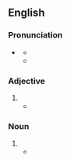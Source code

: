 ==English==

===Pronunciation===
* {{IPA|en|/ˌdɪɹɪˈʒɪst/}} {{a|UK}}
** {{audio|en|LL-Q1860 (eng)-Vealhurl-dirigist.wav|Audio (UK)}}
** {{audio|en|En-us-dirigist.oga|Audio (US)}}

===Adjective===
{{en-adj}}

# {{alternative form of|en|dirigiste}}
#* {{quote-book|en|year=1976|author=Friedrich Hayek|passage=Concern with the visible short run effects thus progressively leads to a '''dirigist''' organization of the whole society.|title=[[wikipedia:Law, Legislation and Liberty|Law, Legislation and Liberty]]}}

===Noun===
{{en-noun|es}}

# {{alternative form of|en|dirigiste}}
#* {{quote-book|en|year=1998|page=208|passage=But we have not, at least by 1997, observed any postrevolutionary reduction in the zeal of the '''dirigistes''', who seem, genuinely, to consider themselves both epistemologically and morally superior to their fellow citizens.|author=[[wikipedia:James M. Buchanan|James M. Buchanan]]|title=Politics by Principle, Not Interest: Toward Nondiscriminatory Democracy}}